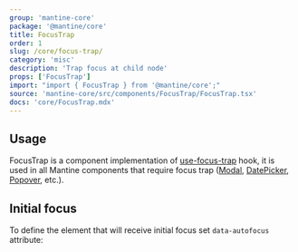```yaml
---
group: 'mantine-core'
package: '@mantine/core'
title: FocusTrap
order: 1
slug: /core/focus-trap/
category: 'misc'
description: 'Trap focus at child node'
props: ['FocusTrap']
import: "import { FocusTrap } from '@mantine/core';"
source: 'mantine-core/src/components/FocusTrap/FocusTrap.tsx'
docs: 'core/FocusTrap.mdx'
---
```



## Usage

FocusTrap is a component implementation of [use-focus-trap](/hooks/use-focus-trap/) hook,
it is used in all Mantine components that require focus trap ([Modal](/core/modal/), [DatePicker](/dates/date-picker/), [Popover](/core/popover/), etc.).

<Demo data={FocusTrapDemos.usage} />

## Initial focus

To define the element that will receive initial focus set `data-autofocus` attribute:

<Demo data={FocusTrapDemos.initial} />
